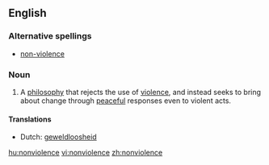 ==English==

===Alternative spellings===
*[[non-violence]]

===Noun===
{{wikipedia}}
{{en-noun|-}}

# A [[philosophy]] that rejects the use of [[violence]], and instead seeks to bring about change through [[peaceful]] responses even to violent acts.

====Translations====
* Dutch: [[geweldloosheid]] {{f}}

[[hu:nonviolence]]
[[vi:nonviolence]]
[[zh:nonviolence]]